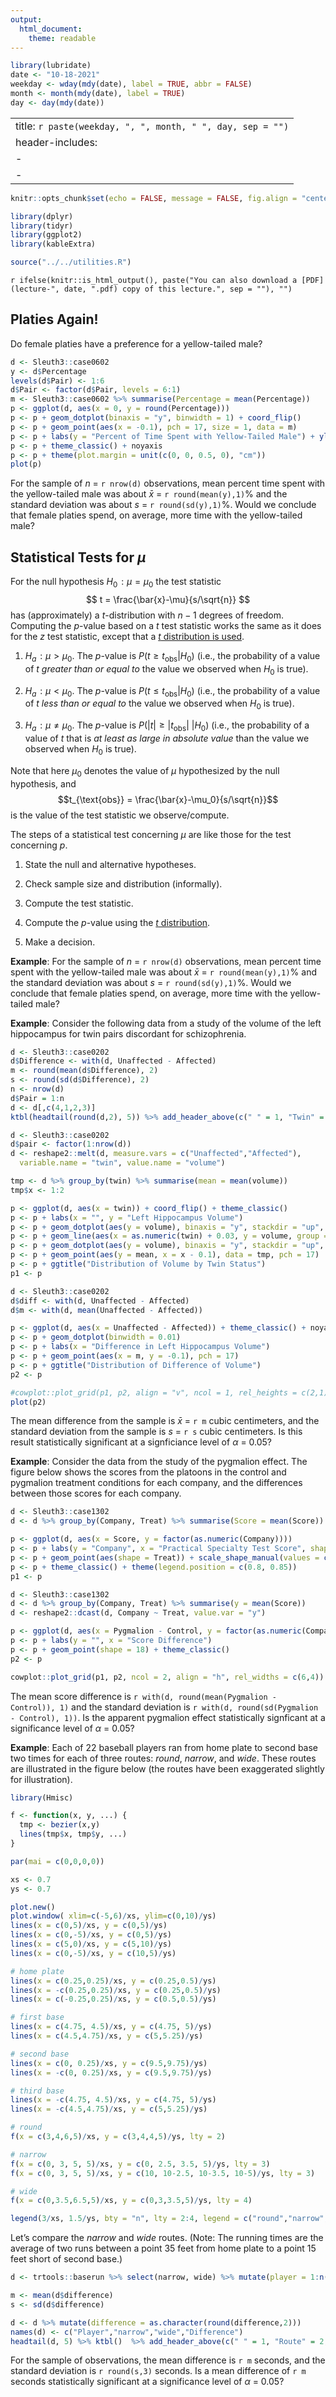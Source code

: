 ---
output:
  html_document:
    theme: readable
---

```{r, echo = FALSE, message = FALSE}
library(lubridate)
date <- "10-18-2021"
weekday <- wday(mdy(date), label = TRUE, abbr = FALSE)
month <- month(mdy(date), label = TRUE)
day <- day(mdy(date))
```

---
title: `r paste(weekday, ", ", month, " ", day, sep = "")`
header-includes:
  - \usepackage{array}
  - \usepackage{booktabs}
---

```{r setup, include = FALSE}
knitr::opts_chunk$set(echo = FALSE, message = FALSE, fig.align = "center", out.width = "100%", fig.width = 9, cache = TRUE, dev = ifelse(knitr::is_html_output(), "png", "pdf"))
```

```{r packages}
library(dplyr)
library(tidyr)
library(ggplot2)
library(kableExtra)
```

```{r utilities}
source("../../utilities.R")
```

`r ifelse(knitr::is_html_output(), paste("You can also download a [PDF](lecture-", date, ".pdf) copy of this lecture.", sep = ""), "")`

## Platies Again!

Do female platies have a preference for a yellow-tailed male? 
```{r, fig.height = 2, fig.width = 9}
d <- Sleuth3::case0602
y <- d$Percentage
levels(d$Pair) <- 1:6
d$Pair <- factor(d$Pair, levels = 6:1)
m <- Sleuth3::case0602 %>% summarise(Percentage = mean(Percentage))
p <- ggplot(d, aes(x = 0, y = round(Percentage))) 
p <- p + geom_dotplot(binaxis = "y", binwidth = 1) + coord_flip()
p <- p + geom_point(aes(x = -0.1), pch = 17, size = 1, data = m)
p <- p + labs(y = "Percent of Time Spent with Yellow-Tailed Male") + ylim(0,100)
p <- p + theme_classic() + noyaxis
p <- p + theme(plot.margin = unit(c(0, 0, 0.5, 0), "cm")) 
plot(p)
```
For the sample of $n$ = `r nrow(d)` observations, mean percent time spent with the yellow-tailed male was about $\bar{x}$ = `r round(mean(y),1)`\% and the standard deviation was about $s$ = `r round(sd(y),1)`\%. Would we conclude that female platies spend, on average, more time with the yellow-tailed male? 

\pagebreak

## Statistical Tests for $\mu$

For the null hypothesis $H_0\!: \mu = \mu_0$ the test statistic
$$
  t = \frac{\bar{x}-\mu}{s/\sqrt{n}}
$$
has (approximately) a $t$-distribution with $n-1$ degrees of freedom. Computing the $p$-value based on a $t$ test statistic works the same as it does for the $z$ test statistic, except that a [$t$ distribution is used](http://www.statdistributions.com/t/). 

1. $H_a\!: \mu > \mu_0$. The $p$-value is $P(\left. t \ge t_{\text{obs}} \right| H_0)$ (i.e., the probability of a value of $t$ *greater than or equal to* the value we observed when $H_0$ is true). 

2. $H_a\!: \mu < \mu_0$. The $p$-value is $P(\left. t \le t_{\text{obs}} \right| H_0)$ (i.e., the probability of a value of $t$ *less than or equal to* the value we observed when $H_0$ is true). 

3. $H_a\!: \mu \neq \mu_0$. The $p$-value is $P(\left. |t| \ge |t_{\text{obs}}| \ \right| H_0)$ (i.e., the probability of a value of $t$ that is *at least as large in absolute value* than the value we observed when $H_0$ is true). 

Note that here $\mu_0$ denotes the value of $\mu$ hypothesized by the null hypothesis, and $$t_{\text{obs}} = \frac{\bar{x}-\mu_0}{s/\sqrt{n}}$$ is the value of the test statistic we observe/compute.

The steps of a statistical test concerning $\mu$ are like those for the test concerning $p$.

1. State the null and alternative hypotheses.

2. Check sample size and distribution (informally). 

3. Compute the test statistic.

4. Compute the $p$-value using the [$t$ distribution](http://www.statdistributions.com/t/).

5. Make a decision.

**Example**: For the sample of $n$ = `r nrow(d)` observations, mean percent time spent with the yellow-tailed male was about $\bar{x}$ = `r round(mean(y),1)`\% and the standard deviation was about $s$ = `r round(sd(y),1)`\%. Would we conclude that female platies spend, on average, more time with the yellow-tailed male?  

\pagebreak

**Example**: Consider the following data from a study of the volume of the left hippocampus for twin pairs discordant for schizophrenia.
```{r, fig.width = 9}
d <- Sleuth3::case0202
d$Difference <- with(d, Unaffected - Affected)
m <- round(mean(d$Difference), 2)
s <- round(sd(d$Difference), 2)
n <- nrow(d)
d$Pair = 1:n
d <- d[,c(4,1,2,3)]
ktbl(headtail(round(d,2), 5)) %>% add_header_above(c(" " = 1, "Twin" = 2, " " = 1))
```
```{r, fig.height = 1.5}
d <- Sleuth3::case0202
d$pair <- factor(1:nrow(d))
d <- reshape2::melt(d, measure.vars = c("Unaffected","Affected"),
  variable.name = "twin", value.name = "volume")

tmp <- d %>% group_by(twin) %>% summarise(mean = mean(volume))
tmp$x <- 1:2

p <- ggplot(d, aes(x = twin)) + coord_flip() + theme_classic()
p <- p + labs(x = "", y = "Left Hippocampus Volume")
p <- p + geom_dotplot(aes(y = volume), binaxis = "y", stackdir = "up", binwidth = 0.01)
p <- p + geom_line(aes(x = as.numeric(twin) + 0.03, y = volume, group = pair), color = grey(0.5))
p <- p + geom_dotplot(aes(y = volume), binaxis = "y", stackdir = "up", binwidth = 0.01)
p <- p + geom_point(aes(y = mean, x = x - 0.1), data = tmp, pch = 17)
p <- p + ggtitle("Distribution of Volume by Twin Status")
p1 <- p

d <- Sleuth3::case0202
d$diff <- with(d, Unaffected - Affected)
d$m <- with(d, mean(Unaffected - Affected))

p <- ggplot(d, aes(x = Unaffected - Affected)) + theme_classic() + noyaxis
p <- p + geom_dotplot(binwidth = 0.01)
p <- p + labs(x = "Difference in Left Hippocampus Volume")
p <- p + geom_point(aes(x = m, y = -0.1), pch = 17)
p <- p + ggtitle("Distribution of Difference of Volume")
p2 <- p

#cowplot::plot_grid(p1, p2, align = "v", ncol = 1, rel_heights = c(2,1))
plot(p2)
```

The mean difference from the sample is $\bar{x}$ = `r m` cubic centimeters, and the standard deviation from the sample is $s$ = `r s` cubic centimeters. Is this result statistically significant at a signficiance level of $\alpha$ = 0.05?  

\pagebreak

**Example**: Consider the data from the study of the pygmalion effect. The figure below shows the scores from the platoons in the control and pygmalion treatment conditions for each company, and the differences between those scores for each company. 
```{r, fig.height = 4, fig.width = 9}
d <- Sleuth3::case1302
d <- d %>% group_by(Company, Treat) %>% summarise(Score = mean(Score))

p <- ggplot(d, aes(x = Score, y = factor(as.numeric(Company))))
p <- p + labs(y = "Company", x = "Practical Specialty Test Score", shape = "Treatment")
p <- p + geom_point(aes(shape = Treat)) + scale_shape_manual(values = c(1,16))
p <- p + theme_classic() + theme(legend.position = c(0.8, 0.85))
p1 <- p

d <- Sleuth3::case1302
d <- d %>% group_by(Company, Treat) %>% summarise(y = mean(Score))
d <- reshape2::dcast(d, Company ~ Treat, value.var = "y")

p <- ggplot(d, aes(x = Pygmalion - Control, y = factor(as.numeric(Company))))
p <- p + labs(y = "", x = "Score Difference")
p <- p + geom_point(shape = 18) + theme_classic()
p2 <- p

cowplot::plot_grid(p1, p2, ncol = 2, align = "h", rel_widths = c(6,4))
```

The mean score difference is `r with(d, round(mean(Pygmalion - Control)), 1)` and the standard deviation is `r with(d, round(sd(Pygmalion - Control), 1))`. Is the apparent pygmalion effect statistically signficant at a significance level of $\alpha$ = 0.05?

\pagebreak

**Example**: Each of 22 baseball players ran from home plate to second base two times for each of three routes: *round*, *narrow*, and *wide*. These routes are illustrated in the figure below (the routes have been exaggerated slightly for illustration). 
```{r, echo = FALSE, fig.asp = 0.9, out.width = "60%"}
library(Hmisc)

f <- function(x, y, ...) {
  tmp <- bezier(x,y)
  lines(tmp$x, tmp$y, ...)
}

par(mai = c(0,0,0,0))

xs <- 0.7
ys <- 0.7

plot.new()
plot.window( xlim=c(-5,6)/xs, ylim=c(0,10)/ys)
lines(x = c(0,5)/xs, y = c(0,5)/ys)
lines(x = c(0,-5)/xs, y = c(0,5)/ys)
lines(x = c(5,0)/xs, y = c(5,10)/ys)
lines(x = c(0,-5)/xs, y = c(10,5)/ys)

# home plate
lines(x = c(0.25,0.25)/xs, y = c(0.25,0.5)/ys)
lines(x = -c(0.25,0.25)/xs, y = c(0.25,0.5)/ys)
lines(x = c(-0.25,0.25)/xs, y = c(0.5,0.5)/ys)

# first base
lines(x = c(4.75, 4.5)/xs, y = c(4.75, 5)/ys)
lines(x = c(4.5,4.75)/xs, y = c(5,5.25)/ys)

# second base
lines(x = c(0, 0.25)/xs, y = c(9.5,9.75)/ys)
lines(x = -c(0, 0.25)/xs, y = c(9.5,9.75)/ys)

# third base
lines(x = -c(4.75, 4.5)/xs, y = c(4.75, 5)/ys)
lines(x = -c(4.5,4.75)/xs, y = c(5,5.25)/ys)

# round
f(x = c(3,4,6,5)/xs, y = c(3,4,4,5)/ys, lty = 2)

# narrow
f(x = c(0, 3, 5, 5)/xs, y = c(0, 2.5, 3.5, 5)/ys, lty = 3)
f(x = c(0, 3, 5, 5)/xs, y = c(10, 10-2.5, 10-3.5, 10-5)/ys, lty = 3)

# wide
f(x = c(0,3.5,6.5,5)/xs, y = c(0,3,3.5,5)/ys, lty = 4)

legend(3/xs, 1.5/ys, bty = "n", lty = 2:4, legend = c("round","narrow","wide"))
```
Let's compare the *narrow* and *wide* routes. (Note: The running times are the average of two runs between a point 35 feet from home plate to a point 15 feet short of second base.)
```{r}
d <- trtools::baserun %>% select(narrow, wide) %>% mutate(player = 1:n(), difference = narrow - wide) %>% select(player, narrow, wide, difference) 

m <- mean(d$difference)
s <- sd(d$difference)

d <- d %>% mutate(difference = as.character(round(difference,2)))
names(d) <- c("Player","narrow","wide","Difference")
headtail(d, 5) %>% ktbl()  %>% add_header_above(c(" " = 1, "Route" = 2, " " = 1))
```
For the sample of observations, the mean difference is `r m` seconds, and the standard deviation is `r round(s,3)` seconds. Is a mean difference of `r m` seconds statistically significant at a significance level of $\alpha$ = 0.05?
